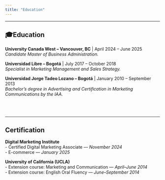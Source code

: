 ```yaml
---
title: "Education"
---
```


---

## 🎓Education {#education}


**University Canada West – Vancouver, BC** | April 2024 – June 2025  
*Candidate Master of Business Administration.*

**Universidad Libre – Bogotá** | July 2017 – October 2018  
*Specialist in Marketing Management and Sales Strategy.*

**Universidad Jorge Tadeo Lozano – Bogotá** | January 2010 – September 2013  
*Bachelor’s degree in Advertising and Certification in Marketing Communications by the IAA.* <br><br><br><br>


---

## Certification

**Digital Marketing Institute**  
- Certified Digital Marketing Associate — *November 2024*  
- E-commerce — *January 2025*

**University of California (UCLA)**  
- Extension course: Marketing and Communication — *April–June 2014*  
- Extension course: English Oral Fluency — *June–September 2014*

